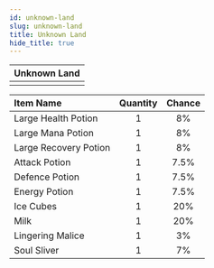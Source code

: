 ---
id: unknown-land
slug: unknown-land
title: Unknown Land
hide_title: true
---


| Unknown Land |
| :------------: |
| <MapIcon iconId="153"/> |

|Item Name|Quantity|Chance|
|:--|:-:|:-:|
| <ItemIcon iconId="1004" height="32" /> Large Health Potion|1|8%|
| <ItemIcon iconId="1007" height="32" /> Large Mana Potion|1|8%|
| <ItemIcon iconId="1010" height="32" /> Large Recovery Potion|1|8%|
| <ItemIcon iconId="1246" height="32" /> Attack Potion|1|7.5%|
| <ItemIcon iconId="1247" height="32" /> Defence Potion|1|7.5%|
| <ItemIcon iconId="1248" height="32" /> Energy Potion|1|7.5%|
| <ItemIcon iconId="2307" height="32" /> Ice Cubes|1|20%|
| <ItemIcon iconId="2308" height="32" /> Milk|1|20%|
| <ItemIcon iconId="2877" height="32" /> Lingering Malice|1|3%|
| <ItemIcon iconId="2703" height="32" /> Soul Sliver|1|7%|

